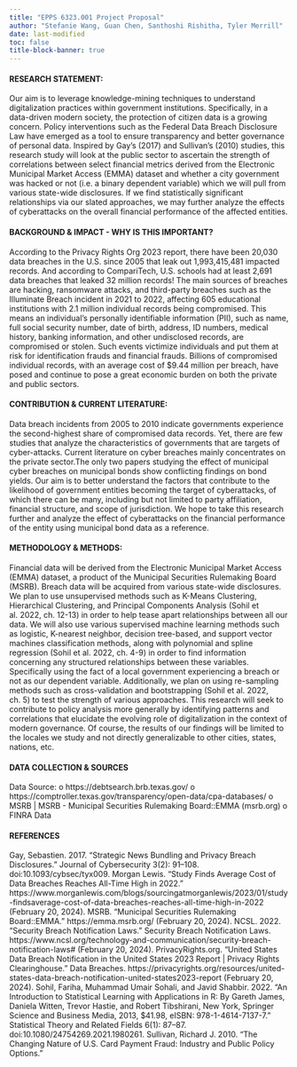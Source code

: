 ```yaml
---
title: "EPPS 6323.001 Project Proposal"
author: "Stefanie Wang, Guan Chen, Santhoshi Rishitha, Tyler Merrill"
date: last-modified
toc: false
title-block-banner: true
---
```


#### RESEARCH STATEMENT: 

Our aim is to leverage knowledge-mining techniques to understand digitalization practices within government institutions. Specifically, in a data-driven modern society, the protection of citizen data is a growing concern. Policy interventions such as the Federal Data Breach Disclosure Law have emerged as a tool to ensure transparency and better governance of personal data. Inspired by Gay’s (2017) and Sullivan’s (2010) studies, this research study will look at the public sector to ascertain the strength of correlations between select financial metrics derived from the Electronic Municipal Market Access (EMMA) dataset and whether a city government was hacked or not (i.e. a binary dependent variable) which we will pull from various state-wide disclosures. If we find statistically significant relationships via our slated approaches, we may further analyze the effects of cyberattacks on the overall financial performance of the affected entities. 

#### BACKGROUND & IMPACT - WHY IS THIS IMPORTANT? 

According to the Privacy Rights Org 2023 report, there have been 20,030 data breaches in the U.S. since 2005 that leak out 1,993,415,481 impacted records. And according to CompariTech, U.S. schools had at least 2,691 data breaches that leaked 32 million records! The main sources of breaches are hacking, ransomware attacks, and third-party breaches such as the Illuminate Breach incident in 2021 to 2022, affecting 605 educational institutions with 2.1 million individual records being compromised. This means an individual’s personally identifiable information (PII), such as name, full social security number, date of birth, address, ID numbers, medical history, banking information, and other undisclosed records, are compromised or stolen. Such events victimize individuals and put them at risk for identification frauds and financial frauds. Billions of compromised individual records, with an average cost of $9.44 million per breach, have posed and continue to pose a great economic burden on both the private and public sectors.

#### CONTRIBUTION & CURRENT LITERATURE: 

Data breach incidents from 2005 to 2010 indicate governments experience the second-highest share of compromised data records. Yet, there are few studies that analyze the characteristics of governments that are targets of cyber-attacks. Current literature on cyber breaches mainly concentrates on the private sector.The only two papers studying the effect of municipal cyber breaches on municipal bonds show conflicting findings on bond yields. Our aim is to better understand the factors that contribute to the likelihood of government entities becoming the target of cyberattacks, of which there can be many, including but not limited to party affiliation, financial structure, and scope of jurisdiction. We hope to take this research further and analyze the effect of cyberattacks on the financial performance of the entity using municipal bond data as a reference. 

#### METHODOLOGY & METHODS: 

Financial data will be derived from the Electronic Municipal Market Access (EMMA) dataset, a product of the Municipal Securities Rulemaking Board (MSRB). Breach data will be acquired from various state-wide disclosures. We plan to use unsupervised methods such as K-Means Clustering, Hierarchical Clustering, and Principal Components Analysis (Sohil et al. 2022, ch. 12-13) in order to help tease apart relationships between all our data. We will also use various supervised machine learning methods such as logistic, K-nearest neighbor, decision tree-based, and support vector machines classification methods, along with polynomial and spline regression (Sohil et al. 2022, ch. 4-9) in order to find information concerning any structured relationships between these variables. Specifically using the fact of a local government experiencing a breach or not as our dependent variable. Additionally, we plan on using re-sampling methods such as cross-validation and bootstrapping (Sohil et al. 2022, ch. 5) to test the strength of various approaches. This research will seek to contribute to policy analysis more generally by identifying patterns and correlations that elucidate the evolving role of digitalization in the context of modern governance. Of course, the results of our findings will be limited to the locales we study and not directly generalizable to other cities, states, nations, etc.

#### DATA COLLECTION & SOURCES

Data Source: 
o	https://debtsearch.brb.texas.gov/
o	https://comptroller.texas.gov/transparency/open-data/cpa-databases/
o	MSRB | MSRB - Municipal Securities Rulemaking Board::EMMA (msrb.org)
o	FINRA Data


#### REFERENCES

Gay, Sebastien. 2017. “Strategic News Bundling and Privacy Breach Disclosures.” Journal of Cybersecurity 3(2): 91–108. doi:10.1093/cybsec/tyx009. Morgan Lewis. “Study Finds Average Cost of Data Breaches Reaches All-Time High in 2022.” https://www.morganlewis.com/blogs/sourcingatmorganlewis/2023/01/study-findsaverage-cost-of-data-breaches-reaches-all-time-high-in-2022 (February 20, 2024). MSRB. “Municipal Securities Rulemaking Board::EMMA.” https://emma.msrb.org/ (February 20, 2024). NCSL. 2022. “Security Breach Notification Laws.” Security Breach Notification Laws. https://www.ncsl.org/technology-and-communication/security-breach-notification-laws# (February 20, 2024). PrivacyRights.org. “United States Data Breach Notification in the United States 2023 Report \| Privacy Rights Clearinghouse.” Data Breaches. https://privacyrights.org/resources/united-states-data-breach-notification-united-states2023-report (February 20, 2024). Sohil, Fariha, Muhammad Umair Sohali, and Javid Shabbir. 2022. “An Introduction to Statistical Learning with Applications in R: By Gareth James, Daniela Witten, Trevor Hastie, and Robert Tibshirani, New York, Springer Science and Business Media, 2013, \$41.98, eISBN: 978-1-4614-7137-7.” Statistical Theory and Related Fields 6(1): 87–87. doi:10.1080/24754269.2021.1980261. Sullivan, Richard J. 2010. “The Changing Nature of U.S. Card Payment Fraud: Industry and Public Policy Options.”